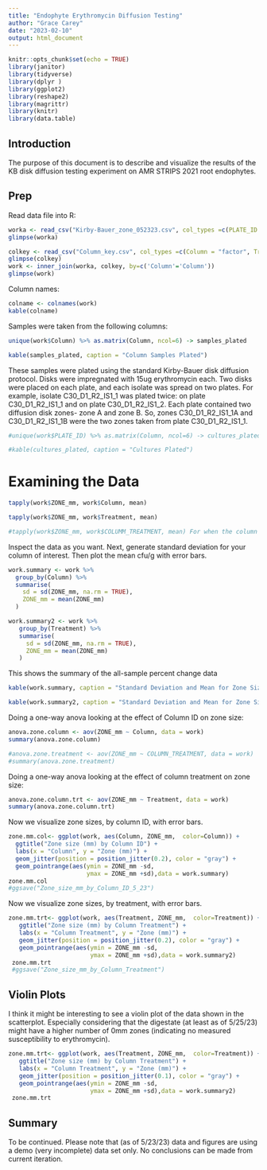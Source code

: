 ```yaml
---
title: "Endophyte Erythromycin Diffusion Testing"
author: "Grace Carey"
date: "2023-02-10"
output: html_document
---
```


```r
knitr::opts_chunk$set(echo = TRUE)
library(janitor)
library(tidyverse)
library(dplyr )
library(ggplot2)
library(reshape2)
library(magrittr)
library(knitr)
library(data.table)
```

## Introduction

The purpose of this document is to describe and visualize the results of the KB disk diffusion testing experiment on AMR STRIPS 2021 root endophytes.

## Prep

Read data file into R:

```r

worka <- read_csv("Kirby-Bauer_zone_052323.csv", col_types =c(PLATE_ID = "factor", ZONE_mm = "numeric", Column = "factor", Antibiotic = "factor"))
glimpse(worka)

colkey <- read_csv("Column_key.csv", col_types =c(Column = "factor", Treatment = "factor", Block = "factor"))
glimpse(colkey)
work <- inner_join(worka, colkey, by=c('Column'='Column'))
glimpse(work)
```

Column names:

```r
colname <- colnames(work)
kable(colname)
```

Samples were taken from the following columns:

```r

unique(work$Column) %>% as.matrix(Column, ncol=6) -> samples_plated

kable(samples_plated, caption = "Column Samples Plated")
```

These samples were plated using the standard Kirby-Bauer disk diffusion protocol. Disks were impregnated with 15ug erythromycin each. Two disks were placed on each plate, and each isolate was spread on two plates. For example, isolate C30_D1_R2_IS1_1 was plated twice: on plate C30_D1_R2_IS1_1 and on plate C30_D1_R2_IS1_2. Each plate contained two diffusion disk zones- zone A and zone B. So, zones C30_D1_R2_IS1_1A and C30_D1_R2_IS1_1B were the two zones taken from plate C30_D1_R2_IS1_1.

```r

#unique(work$PLATE_ID) %>% as.matrix(Column, ncol=6) -> cultures_plated

#kable(cultures_plated, caption = "Cultures Plated")
```

# Examining the Data

```r

 
tapply(work$ZONE_mm, work$Column, mean)

tapply(work$ZONE_mm, work$Treatment, mean)

#tapply(work$ZONE_mm, work$COLUMM_TREATMENT, mean) For when the column treatment column exists in this document
```

Inspect the data as you want. Next, generate standard deviation for your column of interest. Then plot the mean cfu/g with error bars.

```r
work.summary <- work %>%
  group_by(Column) %>%
  summarise(
    sd = sd(ZONE_mm, na.rm = TRUE),
    ZONE_mm = mean(ZONE_mm)
  )

work.summary2 <- work %>%
   group_by(Treatment) %>%
   summarise(
     sd = sd(ZONE_mm, na.rm = TRUE),
     ZONE_mm = mean(ZONE_mm)
   )

```

This shows the summary of the all-sample percent change data

```r
kable(work.summary, caption = "Standard Deviation and Mean for Zone Size (mm) by Column") 
```

```r
kable(work.summary2, caption = "Standard Deviation and Mean for Zone Size (mm) by Column Treatment") 
```

Doing a one-way anova looking at the effect of Column ID on zone size:

```r
anova.zone.column <- aov(ZONE_mm ~ Column, data = work)
summary(anova.zone.column) 

#anova.zone.treatment <- aov(ZONE_mm ~ COLUMN_TREATMENT, data = work)
#summary(anova.zone.treatment) 
```

Doing a one-way anova looking at the effect of column treatment on zone size:

```r
anova.zone.column.trt <- aov(ZONE_mm ~ Treatment, data = work)
summary(anova.zone.column.trt) 
```

Now we visualize zone sizes, by column ID, with error bars.

```r
zone.mm.col<- ggplot(work, aes(Column, ZONE_mm,  color=Column)) +
  ggtitle("Zone size (mm) by Column ID") +
  labs(x = "Column", y = "Zone (mm)") +
  geom_jitter(position = position_jitter(0.2), color = "gray") + 
  geom_pointrange(aes(ymin = ZONE_mm -sd, 
                      ymax = ZONE_mm +sd),data = work.summary) 
zone.mm.col 
#ggsave("Zone_size_mm_by_Column_ID_5_23")
```

Now we visualize zone sizes, by treatment, with error bars.

```r
zone.mm.trt<- ggplot(work, aes(Treatment, ZONE_mm,  color=Treatment)) +
   ggtitle("Zone size (mm) by Column Treatment") +
   labs(x = "Column Treatment", y = "Zone (mm)") +
   geom_jitter(position = position_jitter(0.2), color = "gray") + 
   geom_pointrange(aes(ymin = ZONE_mm -sd, 
                       ymax = ZONE_mm +sd),data = work.summary2) 
 zone.mm.trt
 #ggsave("Zone_size_mm_by_Column_Treatment")
```

## Violin Plots

I think it might be interesting to see a violin plot of the data shown in the scatterplot. Especially considering that the digestate (at least as of 5/25/23) might have a higher number of 0mm zones (indicating no measured susceptibility to erythromycin).

```r
zone.mm.trt<- ggplot(work, aes(Treatment, ZONE_mm,  color=Treatment)) +  geom_violin(trim=FALSE)+
   ggtitle("Zone size (mm) by Column Treatment") +
   labs(x = "Column Treatment", y = "Zone (mm)") +
   geom_jitter(position = position_jitter(0.1), color = "gray") + 
   geom_pointrange(aes(ymin = ZONE_mm -sd, 
                       ymax = ZONE_mm +sd),data = work.summary2) 
 zone.mm.trt

```


## Summary

To be continued. Please note that (as of 5/23/23) data and figures are using a demo (very incomplete) data set only. No conclusions can be made from current iteration.

